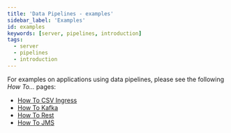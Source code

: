 ```yaml
---
title: 'Data Pipelines - examples'
sidebar_label: 'Examples'
id: examples
keywords: [server, pipelines, introduction]
tags:
  - server
  - pipelines
  - introduction
---
```


For examples on applications using data pipelines, please see the following *How To...* pages:

- [How To CSV Ingress](../../../how-to/ht-ingest-csv)
- [How To Kafka](../../../how-to/ht-consume-kafka)
- [How To Rest](../../../how-to/ht-rest)
- [How To JMS](../../../how-to/ht-jms)
